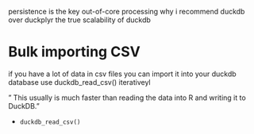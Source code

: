 persistence is the key
out-of-core processing
why i recommend duckdb over duckplyr
the true scalability of duckdb 


# Bulk importing CSV

if you have a lot of data in csv files
you can import it into your duckdb database use duckdb_read_csv() iterativeyl

" This usually is much faster than reading the data into R and writing it to DuckDB."

- `duckdb_read_csv()`
